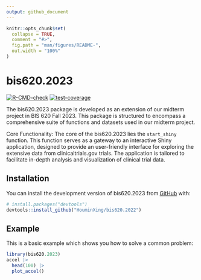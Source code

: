 ```yaml
---
output: github_document
---
```


<!-- README.md is generated from README.Rmd. Please edit that file -->

```r
knitr::opts_chunk$set(
  collapse = TRUE,
  comment = "#>",
  fig.path = "man/figures/README-",
  out.width = "100%"
)
```

# bis620.2023

<!-- badges: start -->
[![R-CMD-check](https://github.com/HouminXing/bis620.2022/actions/workflows/R-CMD-check.yaml/badge.svg)](https://github.com/HouminXing/bis620.2022/actions/workflows/R-CMD-check.yaml)
[![test-coverage](https://github.com/HouminXing/bis620.2022/actions/workflows/test-coverage.yaml/badge.svg)](https://github.com/HouminXing/bis620.2022/actions/workflows/test-coverage.yaml)
<!-- badges: end -->

The bis620.2023 package is developed as an extension of our midterm project in BIS 620 Fall 2023. This package is structured to encompass a comprehensive suite of functions and datasets used in our midterm project.

Core Functionality: The core of the bis620.2023 lies the `start_shiny` function. This function serves as a gateway to an interactive Shiny application, designed to provide an user-friendly interface for exploring the extensive data from clinicaltrials.gov trials. The application is tailored to facilitate in-depth analysis and visualization of clinical trial data.

## Installation

You can install the development version of bis620.2023 from [GitHub](https://github.com/) with:

``` r
# install.packages("devtools")
devtools::install_github("HouminXing/bis620.2022")
```

## Example

This is a basic example which shows you how to solve a common problem:

```r
library(bis620.2023)
accel |> 
  head(100) |> 
  plot_accel()
```

